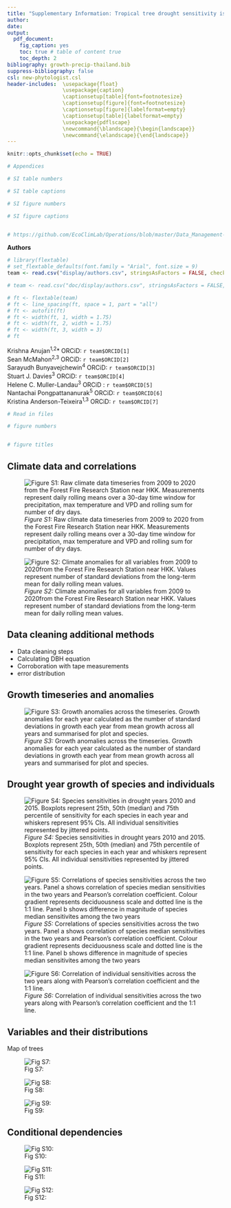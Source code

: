 ```yaml
---
title: "Supplementary Information: Tropical tree drought sensitivity is jointly shaped by drought characteristics, species adaptations, and individual microenvironments"
author: 
date: 
output: 
  pdf_document:
    fig_caption: yes
    toc: true # table of content true
    toc_depth: 2  
bibliography: growth-precip-thailand.bib
suppress-bibliography: false
csl: new-phytologist.csl
header-includes:  \usepackage{float}
                  \usepackage{caption}
                  \captionsetup[table]{font=footnotesize}
                  \captionsetup[figure]{font=footnotesize}
                  \captionsetup[figure]{labelformat=empty}
                  \captionsetup[table]{labelformat=empty}
                  \usepackage{pdflscape}
                  \newcommand{\blandscape}{\begin{landscape}}
                  \newcommand{\elandscape}{\end{landscape}}
---
```


```r
knitr::opts_chunk$set(echo = TRUE)

# Appendices

# SI table numbers

# SI table captions

# SI figure numbers

# SI figure captions


# https://github.com/EcoClimLab/Operations/blob/master/Data_Management-Scientific_Workflow/manuscript_prep_with_Rmd.md
```

**Authors**  
```r
# library(flextable)
# set_flextable_defaults(font.family = "Arial", font.size = 9)
team <- read.csv("display/authors.csv", stringsAsFactors = FALSE, check.names = FALSE)

# team <- read.csv("doc/display/authors.csv", stringsAsFactors = FALSE, check.names = FALSE)

# ft <- flextable(team)
# ft <- line_spacing(ft, space = 1, part = "all")
# ft <- autofit(ft)
# ft <- width(ft, 1, width = 1.75)
# ft <- width(ft, 2, width = 1.75)
# ft <- width(ft, 3, width = 3)
# ft
```

Krishna Anujan^1,2^*  ORCiD: `r team$ORCID[1]`  
Sean McMahon^2,3^  ORCiD: `r team$ORCID[2]`  
Sarayudh Bunyavejchewin^4^  ORCiD: `r team$ORCID[3]`  
Stuart J. Davies^3^  ORCiD: `r team$ORCID[4]`  
Helene C. Muller-Landau^3^  ORCiD : `r team$ORCID[5]`  
Nantachai Pongpattananurak^5^  ORCiD: `r team$ORCID[6]`  
Kristina Anderson-Teixeira^1,3^  ORCiD: `r team$ORCID[7]`  


```r
# Read in files

# figure numbers


# figure titles
```

\newpage

## Climate data and correlations

![*Figure S1:* Raw climate data timeseries from 2009 to 2020 from the Forest Fire Research Station near HKK. Measurements represent daily rolling means over a 30-day time window for precipitation, max temperature and VPD and rolling sum for number of dry days.](display/climvars_fullseries.png)

![*Figure S2:* Climate anomalies for all variables from 2009 to 2020from the Forest Fire Research Station near HKK. Values represent number of standard deviations from the long-term mean for daily rolling mean values.](display/climvars_anomalies_fullseries.png)

\newpage

## Data cleaning additional methods

- Data cleaning steps
- Calculating DBH equation
- Corroboration with tape measurements
- error distribution

\newpage

## Growth timeseries and anomalies

![*Figure S3:* Growth anomalies across the timeseries. Growth anomalies for each year calculated as the number of standard deviations in growth each year from mean growth across all years and summarised for plot and species.](display/growth_anom_fullseries.png)

<!-- ![Fig S4: Proportion of negative growth increments](display/neg_incs.png) -->

\newpage

## Drought year growth of species and individuals

![*Figure S4:* Species sensitivities in drought years 2010 and 2015. Boxplots represent 25th, 50th (median) and 75th percentile of sensitivity for each species in each year and whiskers represent 95% CIs. All individual sensitivities represented by jittered points.](display/Fig_SI_species_sensitivities.png)

![*Figure S5:* Correlations of species sensitivities across the two years. Panel a shows correlation of species median sensitivities in the two years and Pearson's correlation coefficient. Colour gradient represents deciduousness scale and dotted line is the 1:1 line. Panel b shows difference in magnitude of species median sensitivites among the two years](display/Fig_SI_sensitivity_cor_dec.png)

<!-- ![](display/Fig_trait_intercept_plot.png) -->

![*Figure S6:* Correlation of individual sensitivities across the two years along with Pearson's correlation coefficient and the 1:1 line.](display/sens_corr.png)


\newpage

## Variables and their distributions

Map of trees

![Fig S7:](display/dendro_tree_map.png)

![Fig S8:](display/explore/twi.png)

![Fig S9: ](display/explore/dbh_cii.png)


\newpage

## Conditional dependencies 

![Fig S10:](display/explore/cond_dep_alltrees.png)  

![Fig S11: ](display/explore/cond_dep_dbh_twi.png)  

![Fig S12:](display/explore/cond_dep_cii_twi.png)

\newpage

<!-- ## Individual model diagnostics

To add: 

\newpage -->

<!-- ## Growth occurrence models

To add: zero growth models -->